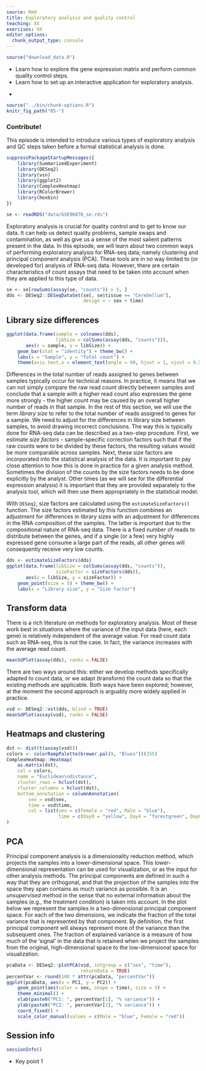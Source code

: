 ```yaml
---
source: Rmd
title: Exploratory analysis and quality control
teaching: XX
exercises: XX
editor_options:
  chunk_output_type: console
---
```


```r
source("download_data.R")
```

::::::::::::::::::::::::::::::::::::::: objectives

- Learn how to explore the gene expression matrix and perform common quality control steps.
- Learn how to set up an interactive application for exploratory analysis.

::::::::::::::::::::::::::::::::::::::::::::::::::

:::::::::::::::::::::::::::::::::::::::: questions

- 
::::::::::::::::::::::::::::::::::::::::::::::::::

```r
source("../bin/chunk-options.R")
knitr_fig_path("05-")
```

:::::::::::::::::::::::::::::::::::::::::  callout

### Contribute!

This episode is intended to introduce various types of exploratory analysis
and QC steps taken before a formal statistical analysis is done.


::::::::::::::::::::::::::::::::::::::::::::::::::

```r
suppressPackageStartupMessages({
    library(SummarizedExperiment)
    library(DESeq2)
    library(vsn)
    library(ggplot2)
    library(ComplexHeatmap)
    library(RColorBrewer)
    library(hexbin)
})
```

```r
se <- readRDS("data/GSE96870_se.rds")
```

Exploratory analysis is crucial for quality control and to get to know our data.
It can help us detect quality problems, sample swaps and contamination, as well as give us a sense of the most salient patterns present in the data.
In this episode, we will learn about two common ways of performing exploratory analysis for RNA-seq data; namely clustering and principal component analysis (PCA).
These tools are in no way limited to (or developed for) analysis of RNA-seq data.
However, there are certain characteristics of count assays that need to be taken into account when they are applied to this type of data.

```r
se <- se[rowSums(assay(se, "counts")) > 5, ]
dds <- DESeq2::DESeqDataSet(se[, se$tissue == "Cerebellum"],
                            design = ~ sex + time)
```

## Library size differences

```r
ggplot(data.frame(sample = colnames(dds), 
                  libSize = colSums(assay(dds, "counts"))),
       aes(x = sample, y = libSize)) + 
    geom_bar(stat = "identity") + theme_bw() + 
    labs(x = "Sample", y = "Total count") + 
    theme(axis.text.x = element_text(angle = 90, hjust = 1, vjust = 0.5))
```

Differences in the total number of reads assigned to genes between samples typically occur for technical reasons.
In practice, it means that we can not simply compare the raw read count directly between samples and conclude that a sample with a higher read count also expresses the gene more strongly - the higher count may be caused by an overall higher number of reads in that sample.
In the rest of this section, we will use the term *library size* to refer to the total number of reads assigned to genes for a sample.
We need to adjust for the differences in library size between samples, to avoid drawing incorrect conclusions.
The way this is typically done for RNA-seq data can be described as a two-step procedure.
First, we estimate *size factors* - sample-specific correction factors such that if the raw counts were to be divided by these factors, the resulting values would be more comparable across samples.
Next, these size factors are incorporated into the statistical analysis of the data.
It is important to pay close attention to how this is done in practice for a given analysis method.
Sometimes the division of the counts by the size factors needs to be done explicitly by the analyst.
Other times (as we will see for the differential expression analysis) it is important that they are provided separately to the analysis tool, which will then use them appropriately in the statistical model.

With `DESeq2`, size factors are calculated using the `estimateSizeFactors()` function.
The size factors estimated by this function combines an adjustment for differences in library sizes with an adjustment for differences in the RNA composition of the samples.
The latter is important due to the compositional nature of RNA-seq data.
There is a fixed number of reads to distribute between the genes, and if a single (or a few) very highly expressed gene consume a large part of the reads, all other genes will consequently receive very low counts.

```r
dds <- estimateSizeFactors(dds)
ggplot(data.frame(libSize = colSums(assay(dds, "counts")),
                  sizeFactor = sizeFactors(dds)),
       aes(x = libSize, y = sizeFactor)) + 
    geom_point(size = 5) + theme_bw() + 
    labs(x = "Library size", y = "Size factor")
```

## Transform data

There is a rich literature on methods for exploratory analysis.
Most of these work best in situations where the variance of the input data (here, each gene) is relatively independent of the average value.
For read count data such as RNA-seq, this is not the case.
In fact, the variance increases with the average read count.

```r
meanSdPlot(assay(dds), ranks = FALSE)
```

There are two ways around this: either we develop methods specifically adapted to count data, or we adapt (transform) the count data so that the existing methods are applicable.
Both ways have been explored; however, at the moment the second approach is arguably more widely applied in practice.

```r
vsd <- DESeq2::vst(dds, blind = TRUE)
meanSdPlot(assay(vsd), ranks = FALSE)
```

## Heatmaps and clustering

```r
dst <- dist(t(assay(vsd)))
colors <- colorRampPalette(brewer.pal(9, "Blues"))(255)
ComplexHeatmap::Heatmap(
    as.matrix(dst), 
    col = colors,
    name = "Euclidean\ndistance",
    cluster_rows = hclust(dst),
    cluster_columns = hclust(dst),
    bottom_annotation = columnAnnotation(
        sex = vsd$sex,
        time = vsd$time,
        col = list(sex = c(Female = "red", Male = "blue"),
                   time = c(Day0 = "yellow", Day4 = "forestgreen", Day8 = "purple")))
)

```

## PCA

Principal component analysis is a dimensionality reduction method, which projects the samples into a lower-dimensional space.
This lower-dimensional representation can be used for visualization, or as the input for other analysis methods.
The principal components are defined in such a way that they are orthogonal, and that the projection of the samples into the space they span contains as much variance as possible.
It is an *unsupervised* method in the sense that no external information about the samples (e.g., the treatment condition) is taken into account.
In the plot below we represent the samples in a two-dimensional principal component space.
For each of the two dimensions, we indicate the fraction of the total variance that is represented by that component.
By definition, the first principal component will always represent more of the variance than the subsequent ones.
The fraction of explained variance is a measure of how much of the 'signal' in the data that is retained when we project the samples from the original, high-dimensional space to the low-dimensional space for visualization.

```r
pcaData <- DESeq2::plotPCA(vsd, intgroup = c("sex", "time"),
                           returnData = TRUE)
percentVar <- round(100 * attr(pcaData, "percentVar"))
ggplot(pcaData, aes(x = PC1, y = PC2)) +
    geom_point(aes(color = sex, shape = time), size = 5) +
    theme_minimal() +
    xlab(paste0("PC1: ", percentVar[1], "% variance")) +
    ylab(paste0("PC2: ", percentVar[2], "% variance")) +
    coord_fixed() + 
    scale_color_manual(values = c(Male = "blue", Female = "red"))
```

## Session info

```r
sessionInfo()
```

:::::::::::::::::::::::::::::::::::::::: keypoints

- Key point 1

::::::::::::::::::::::::::::::::::::::::::::::::::



